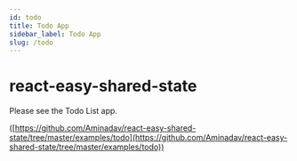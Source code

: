 ```yaml
---
id: todo
title: Todo App
sidebar_label: Todo App
slug: /todo
---
```


# react-easy-shared-state

Please see the Todo List app.

([https://github.com/Aminadav/react-easy-shared-state/tree/master/examples/todo](https://github.com/Aminadav/react-easy-shared-state/tree/master/examples/todo))